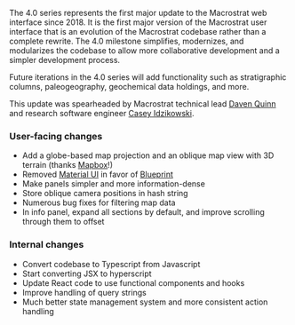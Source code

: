 
<Version spec="4.0.0" date="Unreleased" />

The 4.0 series represents the first major update to the Macrostrat web interface
since 2018. It is the first major version of the Macrostrat user interface that
is an evolution of the Macrostrat codebase rather than a complete rewrite.
The 4.0 milestone simplifies, modernizes, and modularizes the codebase
to allow more collaborative development and a simpler development process.

Future iterations in the 4.0 series will add functionality such as
stratigraphic columns, paleogeography, geochemical data
holdings, and more.

This update was spearheaded by Macrostrat technical lead [Daven Quinn](https://davenquinn.com)
and research software engineer [Casey Idzikowski](https://caseyidzikowski.com).

### User-facing changes

- Add a globe-based map projection and an oblique map
  view with 3D terrain (thanks [Mapbox](https://www.mapbox.com/)!)
- Removed [Material UI](https://material-ui.com/) in favor of [Blueprint](https://blueprintjs.com/)
- Make panels simpler and more information-dense
- Store oblique camera positions in hash string
- Numerous bug fixes for filtering map data
- In info panel, expand all sections by default, and improve scrolling through them
  to offset

### Internal changes

- Convert codebase to Typescript from Javascript
- Start converting JSX to hyperscript
- Update React code to use functional components and hooks
- Improve handling of query strings
- Much better state management system and more consistent action handling
